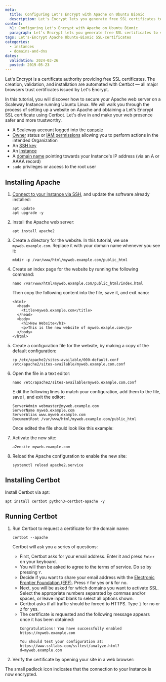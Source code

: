 ```yaml
---
meta:
  title: Configuring Let's Encrypt with Apache on Ubuntu Bionic
  description: Let's Encrypt lets you generate free SSL certificates to secure the connection between client and server
content:
  h1: Configuring Let's Encrypt with Apache on Ubuntu Bionic
  paragraph: Let's Encrypt lets you generate free SSL certificates to secure the connection between client and server
tags: Let's-Encrypt Apache Ubuntu-Bionic SSL-certificates
categories:
  - instances
  - domains-and-dns
dates:
  validation: 2024-03-26
  posted: 2019-05-23
---
```


Let's Encrypt is a certificate authority providing free SSL certificates. The creation, validation, and installation are automated with Certbot — all major browsers trust certificates issued by Let's Encrypt.

In this tutorial, you will discover how to secure your Apache web server on a Scaleway Instance running Ubuntu Linux. 
We will walk you through the process of setting up a website on Apache and obtaining a Let's Encrypt SSL certificate using Certbot. Let's dive in and make your web presence safer and more trustworthy.

<Macro id="requirements" />

- A Scaleway account logged into the [console](https://console.scaleway.com/)
- [Owner](/identity-and-access-management/iam/concepts/#owner/) status or [IAM permissions](/identity-and-access-management/iam/concepts/#permission/) allowing you to perform actions in the intended Organization
- An [SSH key](/identity-and-access-management/organizations-and-projects/how-to/create-ssh-key/)
- An [Instance](/compute/instances/how-to/create-an-instance/)
- A [domain name](/network/domains-and-dns/quickstart/) pointing towards your Instance's IP address (via an A or AAAA record)
- `sudo` privileges or access to the root user

## Installing Apache

1. [Connect to your Instance via SSH](/compute/instances/how-to/connect-to-instance/), and update the software already installed:
    ```
    apt update
    apt upgrade -y
    ```
2. Install the Apache web server:
    ```
    apt install apache2
    ```
3. Create a directory for the website. In this tutorial, we use `myweb.example.com`. Replace it with your domain name whenever you see it:
    ```
    mkdir -p /var/www/html/myweb.example.com/public_html
    ```
4. Create an index page for the website by running the following command:
    ```
    nano /var/www/html/myweb.example.com/public_html/index.html
    ```

    Then copy the following content into the file, save it, and exit nano:

    ```
    <html>
      <head>
        <title>myweb.example.com</title>
      </head>
      <body>
        <h1>New Website</h1>
        <p>This is the new website of myweb.exaple.com</p>
      </body>
    </html>
    ```
5. Create a configuration file for the website, by making a copy of the default configuration:
    ```
    cp /etc/apache2/sites-available/000-default.conf /etc/apache2/sites-available/myweb.example.com.conf
    ```
6. Open the file in a text editor:
    ```
    nano /etc/apache2/sites-available/myweb.example.com.conf
    ```
    E
    dit the following lines to match your configuration, add them to the file, save i, and exit the editor:

    ```
    ServerAdmin webmaster@myweb.example.com
    ServerName myweb.example.com
    ServerAlias www.myweb.example.com
    DocumentRoot /var/www/html/myweb.example.com/public_html
    ```

    Once edited the file should look like this example:

    <Lightbox src="scaleway-config_apache.webp" alt="" />
7. Activate the new site:
    ```
    a2ensite myweb.example.com
    ```
8. Reload the Apache configuration to enable the new site:
    ```
    systemctl reload apache2.service
    ```

## Installing Certbot

Install Certbot via apt:
```
apt install certbot python3-certbot-apache -y
```

## Running Certbot

1. Run Certbot to request a certificate for the domain name:
    ```
    certbot --apache
    ```

    Certbot will ask you a series of questions:

    - First, Certbot asks for your email address. Enter it and press `Enter` on your keyboard.
    - You will then be asked to agree to the terms of service. Do so by pressing `Y`.
    - Decide if you want to share your email address with the [Electronic Frontier Foundation (EFF)](https://www.eff.org/). Press `Y` for yes or `N` for no.
    - Next, you will be asked for which domains you want to activate SSL. Select the appropriate numbers separated by commas and/or spaces, or leave input blank to select all options shown.
    - Certbot asks if all traffic should be forced to HTTPS. Type `1` for no or `2` for yes.
    - The certificate is requested and the following message appears once it has been obtained:
      ```
      Congratulations! You have successfully enabled https://myweb.example.com

      You should test your configuration at:
      https://www.ssllabs.com/ssltest/analyze.html?d=myweb.example.com
      ```
2. Verify the certificate by opening your site in a web browser:
    <Lightbox src="scaleway-ssl_enabled.webp" alt="" />

The small padlock icon indicates that the connection to your Instance is now encrypted.
